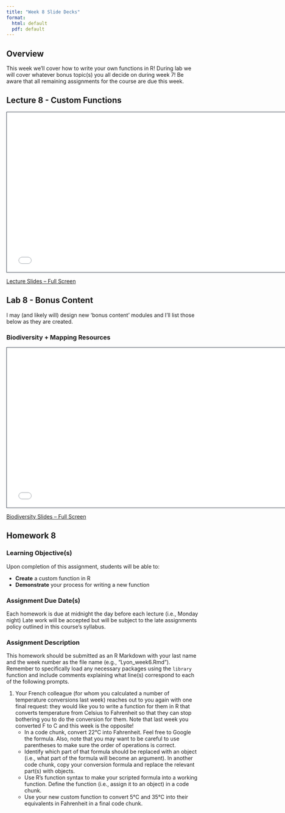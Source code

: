```yaml
---
title: "Week 8 Slide Decks"
format:
  html: default
  pdf: default
---
```


## Overview

This week we'll cover how to write your own functions in R! During lab we will cover whatever bonus topic(s) you all decide on during week 7! Be aware that all remaining assignments for the course are due this week.

## Lecture 8 - Custom Functions

```{=html}
<iframe class="slide-deck" src="slides_8a.html" height="420" width="750" style="border: 1px solid #2e3846;"></iframe>
```

[Lecture Slides -- Full Screen](slides_8a.qmd)

## Lab 8 - Bonus Content

I may (and likely will) design new 'bonus content' modules and I'll list those below as they are created.

### Biodiversity + Mapping Resources

```{=html}
<iframe class="slide-deck" src="slides_bonus-biodiversity.html" height="420" width="750" style="border: 1px solid #2e3846;"></iframe>
```

[Biodiversity Slides -- Full Screen](slides_bonus-biodiversity.qmd)

## Homework 8

### Learning Objective(s)

Upon completion of this assignment, students will be able to:

- **Create** a custom function in R
- **Demonstrate** your process for writing a new function

### Assignment Due Date(s)

Each homework is due at midnight the day before each lecture (i.e., Monday night) Late work will be accepted but will be subject to the late assignments policy outlined in this course’s syllabus.

### Assignment Description

This homework should be submitted as an R Markdown with your last name and the week number as the file name (e.g., "Lyon_week6.Rmd"). Remember to specifically load any necessary packages using the `library` function and include comments explaining what line(s) correspond to each of the following prompts.

1. Your French colleague (for whom you calculated a number of temperature conversions last week) reaches out to you again with one final request: they would like you to write a function for them in R that converts temperature from Celsius to Fahrenheit so that they can stop bothering you to do the conversion for them. Note that last week you converted F to C and this week is the opposite!
    - In a code chunk, convert 22°C into Fahrenheit. Feel free to Google the formula. Also, note that you may want to be careful to use parentheses to make sure the order of operations is correct.
    - Identify which part of that formula should be replaced with an object (i.e., what part of the formula will become an argument). In another code chunk, copy your conversion formula and replace the relevant part(s) with objects.
    - Use R’s function syntax to make your scripted formula into a working function. Define the function (i.e., assign it to an object) in a code chunk.
    - Use your new custom function to convert 5°C and 35°C into their equivalents in Fahrenheit in a final code chunk.




